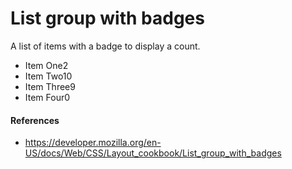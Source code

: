 
# List group with badges

A list of items with a badge to display a count.

<ul className={styles.listGroup}>
  <li>Item One<span className={styles.badge}>2</span></li>
  <li>Item Two<span className={styles.badge}>10</span></li>
  <li>Item Three<span className={styles.badge}>9</span></li>
  <li>Item Four<span className={styles.badge}>0</span></li>
</ul>

#### References

- https://developer.mozilla.org/en-US/docs/Web/CSS/Layout_cookbook/List_group_with_badges
